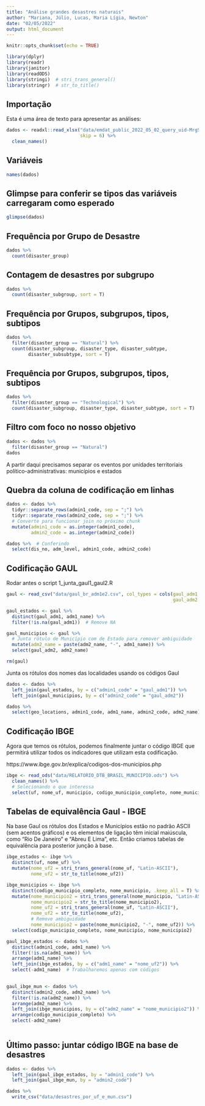 ```yaml
---
title: "Análise grandes desastres naturais"
author: "Mariana, Júlio, Lucas, Maria Lígia, Newton"
date: "02/05/2022"
output: html_document
---
```


```r
knitr::opts_chunk$set(echo = TRUE)

library(dplyr)
library(readr)
library(janitor)
library(readODS)
library(stringi)  # stri_trans_general()
library(stringr)  # str_to_title()
```


## Importação

Esta é uma área de texto para apresentar as análises:

```r
dados <- readxl::read_xlsx("data/emdat_public_2022_05_02_query_uid-MrgSmc.xlsx",
                           skip = 6) %>% 
  clean_names()
```


## Variáveis

```r
names(dados)
```

## Glimpse para conferir se tipos das variáveis carregaram como esperado

```r
glimpse(dados)
```


## Frequência por Grupo de Desastre

```r
dados %>% 
  count(disaster_group)
```


## Contagem de desastres por subgrupo

```r
dados %>% 
  count(disaster_subgroup, sort = T)
```



## Frequência por Grupos, subgrupos, tipos, subtipos

```r
dados %>% 
  filter(disaster_group == "Natural") %>% 
  count(disaster_subgroup, disaster_type, disaster_subtype,
        disaster_subsubtype, sort = T)
```




## Frequência por Grupos, subgrupos, tipos, subtipos

```r
dados %>% 
  filter(disaster_group == "Technological") %>% 
  count(disaster_subgroup, disaster_type, disaster_subtype, sort = T)
```



## Filtro com foco no nosso objetivo

```r
dados <- dados %>% 
  filter(disaster_group == "Natural")
dados
```


A partir daqui precisamos separar os eventos por unidades territoriais político-administrativas: municípios e estados


## Quebra da coluna de codificação em linhas

```r
dados <- dados %>% 
  tidyr::separate_rows(admin1_code, sep = ";") %>%
  tidyr::separate_rows(admin2_code, sep = ";") %>% 
  # Converte para funcionar join no próximo chunk
  mutate(admin1_code = as.integer(admin1_code),
         admin2_code = as.integer(admin2_code))

dados %>%  # Conferindo
  select(dis_no, adm_level, admin1_code, admin2_code)
```


## Codificação GAUL

Rodar antes o script 1_junta_gaul1_gaul2.R

```r
gaul <- read_csv("data/gaul_br_adm1e2.csv", col_types = cols(gaul_adm1 = "i",
                                                             gaul_adm2 = "i"))

gaul_estados <- gaul %>% 
  distinct(gaul_adm1, adm1_name) %>% 
  filter(!is.na(gaul_adm1))  # Remove NA

gaul_municipios <- gaul %>% 
  # Junta rótulo de Município com de Estado para remover ambiguidade
  mutate(adm2_name = paste(adm2_name, "-", adm1_name)) %>% 
  select(gaul_adm2, adm2_name)

rm(gaul)
```


Junta os rótulos dos nomes das localidades usando os códigos Gaul

```r
dados <- dados %>% 
  left_join(gaul_estados, by = c("admin1_code" = "gaul_adm1")) %>% 
  left_join(gaul_municipios, by = c("admin2_code" = "gaul_adm2"))

dados %>% 
  select(geo_locations, admin1_code, adm1_name, admin2_code, adm2_name)
```


## Codificação IBGE

Agora que temos os rótulos, podemos finalmente juntar o código IBGE que permitirá utilizar todos os indicadores que utilizam esta codificação.

https://www.ibge.gov.br/explica/codigos-dos-municipios.php

```r
ibge <- read_ods("data/RELATORIO_DTB_BRASIL_MUNICIPIO.ods") %>% 
  clean_names() %>% 
  # Selecionando o que interessa
  select(uf, nome_uf, municipio, codigo_municipio_completo, nome_municipio)
```


## Tabelas de equivalência Gaul - IBGE

Na base Gaul os rótulos dos Estados e Municípios estão no padrão ASCII (sem acentos gráficos) e os elementos de ligação têm inicial maiúscula, como "Rio De Janeiro" e "Abreu E Lima", etc. Então criamos tabelas de equivalência para posterior junção à base.

```r
ibge_estados <- ibge %>% 
  distinct(uf, nome_uf) %>% 
  mutate(nome_uf2 = stri_trans_general(nome_uf, "Latin-ASCII"),
         nome_uf2 = str_to_title(nome_uf2))

ibge_municipios <- ibge %>% 
  distinct(codigo_municipio_completo, nome_municipio, .keep_all = T) %>% 
  mutate(nome_municipio2 = stri_trans_general(nome_municipio, "Latin-ASCII"),
         nome_municipio2 = str_to_title(nome_municipio2),
         nome_uf2 = stri_trans_general(nome_uf, "Latin-ASCII"),
         nome_uf2 = str_to_title(nome_uf2),
         # Remove ambiguidade
         nome_municipio2 = paste(nome_municipio2, "-", nome_uf2)) %>% 
  select(codigo_municipio_completo, nome_municipio, nome_municipio2)

gaul_ibge_estados <- dados %>% 
  distinct(admin1_code, adm1_name) %>% 
  filter(!is.na(adm1_name)) %>% 
  arrange(adm1_name) %>% 
  left_join(ibge_estados, by = c("adm1_name" = "nome_uf2")) %>% 
  select(-adm1_name)  # Trabalharemos apenas com códigos
  

gaul_ibge_mun <- dados %>% 
  distinct(admin2_code, adm2_name) %>% 
  filter(!is.na(adm2_name)) %>% 
  arrange(adm2_name) %>% 
  left_join(ibge_municipios, by = c("adm2_name" = "nome_municipio2")) %>% 
  arrange(codigo_municipio_completo) %>% 
  select(-adm2_name)
  
```


## Último passo: juntar código IBGE na base de desastres

```r
dados <- dados %>% 
  left_join(gaul_ibge_estados, by = "admin1_code") %>% 
  left_join(gaul_ibge_mun, by = "admin2_code")

dados %>% 
  write_csv("data/desastres_por_uf_e_mun.csv")
```





